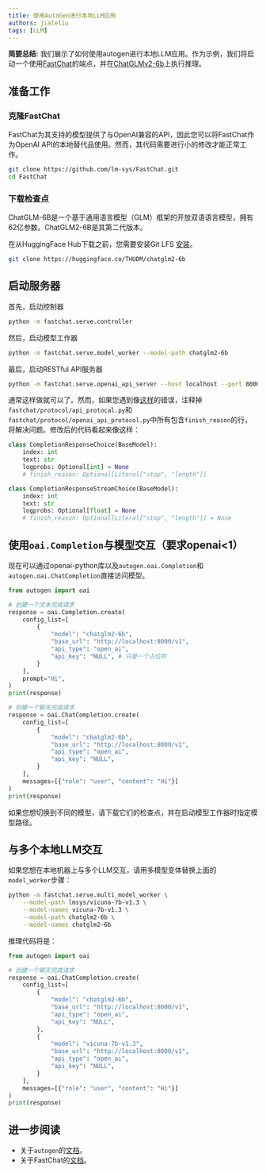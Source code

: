 ```yaml
---
title: 使用AutoGen进行本地LLM应用
authors: jialeliu
tags: [LLM]
---
```


**简要总结:**
我们展示了如何使用autogen进行本地LLM应用。作为示例，我们将启动一个使用[FastChat](https://github.com/lm-sys/FastChat)的端点，并在[ChatGLMv2-6b](https://github.com/THUDM/ChatGLM2-6B)上执行推理。

## 准备工作

### 克隆FastChat

FastChat为其支持的模型提供了与OpenAI兼容的API，因此您可以将FastChat作为OpenAI API的本地替代品使用。然而，其代码需要进行小的修改才能正常工作。

```bash
git clone https://github.com/lm-sys/FastChat.git
cd FastChat
```

### 下载检查点

ChatGLM-6B是一个基于通用语言模型（GLM）框架的开放双语语言模型，拥有62亿参数。ChatGLM2-6B是其第二代版本。

在从HuggingFace Hub下载之前，您需要安装Git LFS [安装](https://docs.github.com/en/repositories/working-with-files/managing-large-files/installing-git-large-file-storage)。

```bash
git clone https://huggingface.co/THUDM/chatglm2-6b
```

## 启动服务器

首先，启动控制器

```bash
python -m fastchat.serve.controller
```

然后，启动模型工作器

```bash
python -m fastchat.serve.model_worker --model-path chatglm2-6b
```

最后，启动RESTful API服务器

```bash
python -m fastchat.serve.openai_api_server --host localhost --port 8000
```

通常这样做就可以了。然而，如果您遇到像[这样](https://github.com/lm-sys/FastChat/issues/1641)的错误，注释掉`fastchat/protocol/api_protocal.py`和`fastchat/protocol/openai_api_protocol.py`中所有包含`finish_reason`的行，将解决问题。修改后的代码看起来像这样：

```python
class CompletionResponseChoice(BaseModel):
    index: int
    text: str
    logprobs: Optional[int] = None
    # finish_reason: Optional[Literal["stop", "length"]]

class CompletionResponseStreamChoice(BaseModel):
    index: int
    text: str
    logprobs: Optional[float] = None
    # finish_reason: Optional[Literal["stop", "length"]] = None
```


## 使用`oai.Completion`与模型交互（要求openai<1）

现在可以通过openai-python库以及`autogen.oai.Completion`和`autogen.oai.ChatCompletion`直接访问模型。


```python
from autogen import oai

# 创建一个文本完成请求
response = oai.Completion.create(
    config_list=[
        {
            "model": "chatglm2-6b",
            "base_url": "http://localhost:8000/v1",
            "api_type": "open_ai",
            "api_key": "NULL", # 只是一个占位符
        }
    ],
    prompt="Hi",
)
print(response)

# 创建一个聊天完成请求
response = oai.ChatCompletion.create(
    config_list=[
        {
            "model": "chatglm2-6b",
            "base_url": "http://localhost:8000/v1",
            "api_type": "open_ai",
            "api_key": "NULL",
        }
    ],
    messages=[{"role": "user", "content": "Hi"}]
)
print(response)
```

如果您想切换到不同的模型，请下载它们的检查点，并在启动模型工作器时指定模型路径。

## 与多个本地LLM交互

如果您想在本地机器上与多个LLM交互，请用多模型变体替换上面的`model_worker`步骤：

```bash
python -m fastchat.serve.multi_model_worker \
    --model-path lmsys/vicuna-7b-v1.3 \
    --model-names vicuna-7b-v1.3 \
    --model-path chatglm2-6b \
    --model-names chatglm2-6b
```

推理代码将是：

```python
from autogen import oai

# 创建一个聊天完成请求
response = oai.ChatCompletion.create(
    config_list=[
        {
            "model": "chatglm2-6b",
            "base_url": "http://localhost:8000/v1",
            "api_type": "open_ai",
            "api_key": "NULL",
        },
        {
            "model": "vicuna-7b-v1.3",
            "base_url": "http://localhost:8000/v1",
            "api_type": "open_ai",
            "api_key": "NULL",
        }
    ],
    messages=[{"role": "user", "content": "Hi"}]
)
print(response)
```

## 进一步阅读

* 关于`autogen`的[文档](/docs/Getting-Started)。
* 关于FastChat的[文档](https://github.com/lm-sys/FastChat)。